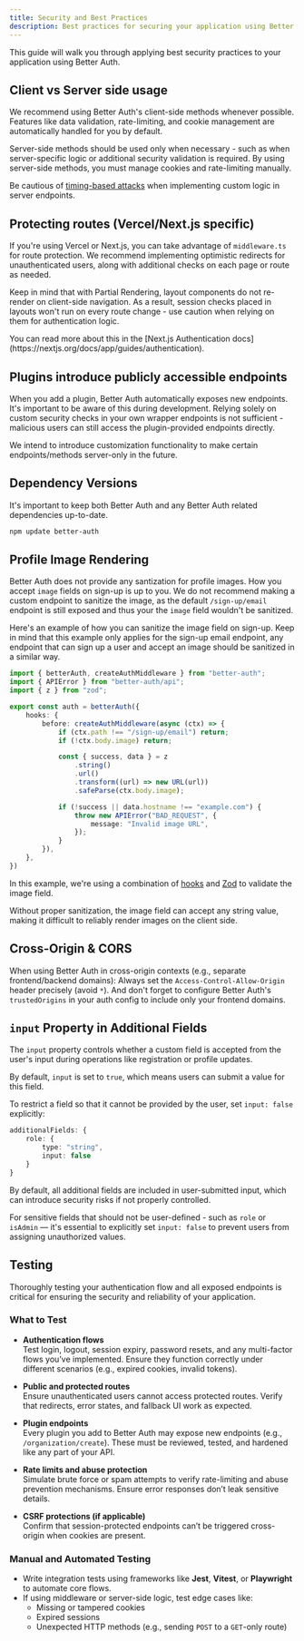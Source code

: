 ```yaml
---
title: Security and Best Practices
description: Best practices for securing your application using Better Auth
---
```


This guide will walk you through applying best security practices to your application using Better Auth.

## Client vs Server side usage

We recommend using Better Auth's client-side methods whenever possible.
Features like data validation, rate-limiting, and cookie management are automatically handled for you by default.

Server-side methods should be used only when necessary - such as when server-specific logic or additional security validation is required.
By using server-side methods, you must manage cookies and rate-limiting manually.

<Callout type="warn">
Be cautious of <a href="https://en.wikipedia.org/wiki/Timing_attack" target="_blank">timing-based attacks</a> when implementing custom logic in server endpoints.
</Callout>

## Protecting routes (Vercel/Next.js specific)

If you're using Vercel or Next.js, you can take advantage of `middleware.ts` for route protection.
We recommend implementing optimistic redirects for unauthenticated users, along with additional checks on each page or route as needed.

Keep in mind that with Partial Rendering, layout components do not re-render on client-side navigation.
As a result, session checks placed in layouts won't run on every route change - use caution when relying on them for authentication logic.

<Callout>
    You can read more about this in the [Next.js Authentication docs](https://nextjs.org/docs/app/guides/authentication).
</Callout>

## Plugins introduce publicly accessible endpoints

When you add a plugin, Better Auth automatically exposes new endpoints. It's important to be aware of this during development.
Relying solely on custom security checks in your own wrapper endpoints is not sufficient - malicious users can still access the plugin-provided endpoints directly.

<Callout>
We intend to introduce customization functionality to make certain endpoints/methods server-only in the future.
</Callout>

## Dependency Versions

It's important to keep both Better Auth and any Better Auth related dependencies up-to-date.

```bash
npm update better-auth
```

## Profile Image Rendering

Better Auth does not provide any santization for profile images. How you accept `image` fields on sign-up is up to you.
We do not recommend making a custom endpoint to sanitize the image, as the default `/sign-up/email` endpoint is still exposed and thus your the `image` field wouldn't be sanitized.

Here's an example of how you can sanitize the image field on sign-up. Keep in mind that this example only applies for the sign-up email endpoint,
any endpoint that can sign up a user and accept an image should be sanitized in a similar way.

```ts
import { betterAuth, createAuthMiddleware } from "better-auth";
import { APIError } from "better-auth/api";
import { z } from "zod";

export const auth = betterAuth({
	hooks: {
		before: createAuthMiddleware(async (ctx) => {
			if (ctx.path !== "/sign-up/email") return;
			if (!ctx.body.image) return;

			const { success, data } = z
				.string()
				.url()
				.transform((url) => new URL(url))
				.safeParse(ctx.body.image);

			if (!success || data.hostname !== "example.com") {
				throw new APIError("BAD_REQUEST", {
					message: "Invalid image URL",
				});
			}
		}),
	},
})
```

In this example, we're using a combination of [hooks](/docs/concepts/hooks) and [Zod](https://zod.dev/) to validate the image field.

Without proper sanitization, the image field can accept any string value, making it difficult to reliably render images on the client side.

## Cross-Origin & CORS

When using Better Auth in cross-origin contexts (e.g., separate frontend/backend domains):
Always set the `Access-Control-Allow-Origin` header precisely (avoid `*`). And don't forget to configure Better Auth's `trustedOrigins` in your auth
config to include only your frontend domains.


## `input` Property in Additional Fields

The `input` property controls whether a custom field is accepted from the user's input during operations like registration or profile updates.

By default, `input` is set to `true`, which means users can submit a value for this field.

To restrict a field so that it cannot be provided by the user, set `input: false` explicitly:

```ts
additionalFields: {
    role: {
        type: "string",
        input: false
    }
}
```

By default, all additional fields are included in user-submitted input, which can introduce security risks if not properly controlled. 
 
For sensitive fields that should not be user-defined - such as `role` or `isAdmin` — it's essential to explicitly set `input: false` to prevent users from assigning unauthorized values.

## Testing

Thoroughly testing your authentication flow and all exposed endpoints is critical for ensuring the security and reliability of your application.

### What to Test

- **Authentication flows**  
  Test login, logout, session expiry, password resets, and any multi-factor flows you’ve implemented. Ensure they function correctly under different scenarios (e.g., expired cookies, invalid tokens).

- **Public and protected routes**  
  Ensure unauthenticated users cannot access protected routes. Verify that redirects, error states, and fallback UI work as expected.

- **Plugin endpoints**  
  Every plugin you add to Better Auth may expose new endpoints (e.g., `/organization/create`). These must be reviewed, tested, and hardened like any part of your API.

- **Rate limits and abuse protection**  
  Simulate brute force or spam attempts to verify rate-limiting and abuse prevention mechanisms. Ensure error responses don’t leak sensitive details.

- **CSRF protections (if applicable)**  
  Confirm that session-protected endpoints can’t be triggered cross-origin when cookies are present.

### Manual and Automated Testing

- Write integration tests using frameworks like **Jest**, **Vitest**, or **Playwright** to automate core flows.
- If using middleware or server-side logic, test edge cases like:
  - Missing or tampered cookies
  - Expired sessions
  - Unexpected HTTP methods (e.g., sending `POST` to a `GET`-only route)
